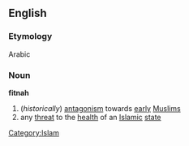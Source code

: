 ==English==
===Etymology===
Arabic
===Noun===
'''fitnah'''
#(''historically'') [[antagonism]] towards [[early]] [[Muslim]]s
# any [[threat]] to the [[health]] of an [[Islamic]] [[state]]
[[Category:Islam]]